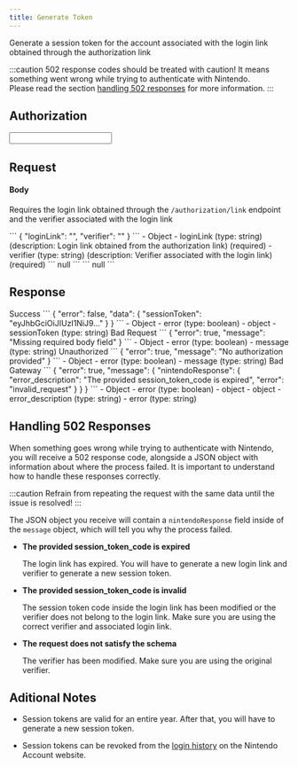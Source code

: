 ```yaml
---
title: Generate Token
---
```


<Path method="POST" path="/authorization/sessiontoken" base={Routes.nso} />

Generate a session token for the account associated with the login link obtained through the authorization link

:::caution
502 response codes should be treated with caution! It means something went wrong while trying to authenticate with Nintendo.  
Please read the section [handling 502 responses](#handling-502-responses) for more information.
:::

## Authorization

<AuthorizationHandler>
  <Input required authType="http" authName="api_key" valueType="string" valueDescription="" valueExample="" inputName="API Key" inputType="password" inputPlaceholder="api key" requestType="authorization"/>
</AuthorizationHandler>

## Request

#### Body <Required/>

Requires the login link obtained through the ``/authorization/link`` endpoint and the verifier associated with the login link

<Tabs>
  <TabItem label="Example">
    <DynamicCode language="json" name="body">
      ```
      {
        "loginLink": "",
        "verifier": ""
      }
      ```
    </DynamicCode>
  </TabItem>
  <TabItem label="Schema">
    <Tree>
      - Object
        - loginLink (type: string) (description: Login link obtained from the authorization link) (required)
        - verifier (type: string) (description: Verifier associated with the login link) (required)
    </Tree>
  </TabItem>
</Tabs>

<ApiTester>
  <Fragment slot="response">
    ```
    null
    ```
  </Fragment>
  <Fragment slot="request">
    ```
    null
    ```
  </Fragment>
</ApiTester>

## Response

<Tabs>
  <TabItem label="200">
    Success
    <Tabs syncKey="example">
      <TabItem label="Example">
        <DynamicCode language="json" name="200" disabled>
          ```
          {
            "error": false,
            "data": {
              "sessionToken": "eyJhbGciOiJIUzI1NiJ9..."
            }
          }
          ```
        </DynamicCode>
      </TabItem>
      <TabItem label="Schema">
        <Tree>
          - Object
            - error (type: boolean)
            - object
              - sessionToken (type: string)
        </Tree>
      </TabItem>
    </Tabs>
  </TabItem>
  <TabItem label="400">
    Bad Request
    <Tabs syncKey="example">
      <TabItem label="Example">
        <DynamicCode language="json" name="400" disabled>
          ```
          {
            "error": true,
            "message": "Missing required body field"
          }
          ```
        </DynamicCode>
      </TabItem>
      <TabItem label="Schema">
        <Tree>
          - Object
            - error (type: boolean)
            - message (type: string)
        </Tree>
      </TabItem>
    </Tabs>
  </TabItem>
  <TabItem label="401">
    Unauthorized
    <Tabs syncKey="example">
      <TabItem label="Example">
        <DynamicCode language="json" name="401" disabled>
          ```
          {
            "error": true,
            "message": "No authorization provided"
          }
          ```
        </DynamicCode>
      </TabItem>
      <TabItem label="Schema">
        <Tree>
          - Object
            - error (type: boolean)
            - message (type: string)
        </Tree>
      </TabItem>
    </Tabs>
  </TabItem>
  <TabItem label="502">
    Bad Gateway
    <Tabs syncKey="example">
      <TabItem label="Example">
        <DynamicCode language="json" name="502" disabled>
          ```
          {
            "error": true,
            "message": {
              "nintendoResponse": {
                "error_description": "The provided session_token_code is expired",
                "error": "invalid_request"
              }
            }
          }
          ```
        </DynamicCode>
      </TabItem>
      <TabItem label="Schema">
        <Tree>
          - Object
            - error (type: boolean)
            - object
              - object
                - error_description (type: string)
                - error (type: string)
        </Tree>
      </TabItem>
    </Tabs>
  </TabItem>
</Tabs>

## Handling 502 Responses

When something goes wrong while trying to authenticate with Nintendo, you will receive a 502 response code, alongside a JSON object with information about where the process failed.
It is important to understand how to handle these responses correctly.

:::caution
Refrain from repeating the request with the same data until the issue is resolved!
:::

The JSON object you receive will contain a ``nintendoResponse`` field inside of the ``message`` object, which will tell you why the process failed.

* **The provided session_token_code is expired**

  The login link has expired. You will have to generate a new login link and verifier to generate a new session token.

* **The provided session_token_code is invalid**

  The session token code inside the login link has been modified or the verifier does not belong to the login link. Make sure you are using the correct verifier and associated login link.

* **The request does not satisfy the schema**

  The verifier has been modified. Make sure you are using the original verifier.

## Aditional Notes

* Session tokens are valid for an entire year. After that, you will have to generate a new session token.

* Session tokens can be revoked from the [login history](https://accounts.nintendo.com/login_history) on the Nintendo Account website.